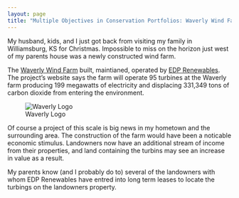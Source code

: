 ```yaml
---
layout: page
title: "Multiple Objectives in Conservation Portfolios: Waverly Wind Farm"
---
```



My husband, kids, and I just got back from visiting my family in Williamsburg, KS for Christmas. Impossible to miss on the horizon just west of my parents house was a newly constructed wind farm. 

The [Waverly Wind Farm](http://waverlywindfarm.com/) built, maintianed, operated by [EDP Renewables](http://www.edpr.com/). The project's website says the farm will operate 95 turbines at the Waverly farm producing 199 megawatts of electricity and displacing 331,349 tons of carbon dioxide from entering the environment. 

![Waverly Logo](assets\Waverly_logo.png)

Of course a project of this scale is big news in my hometown and the surrounding area. The construction of the farm would have been a noticable economic stimulus. Landowners now have an additional stream of income from their properties, and land containing the turbins may see an increase in value as a result. 

My parents know (and I probably do to) several of the landowners with whom EDP Renewables have entred into long term leases to locate the turbings on the landowners property.  
